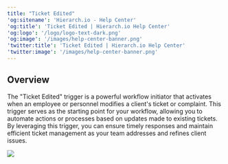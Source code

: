 ```yaml
---
title: "Ticket Edited"
'og:sitename': 'Hierarch.io - Help Center'
'og:title': 'Ticket Edited | Hierarch.io Help Center'
'og:logo': '/logo/logo-text-dark.png'
'og:image': '/images/help-center-banner.png'
'twitter:title': 'Ticket Edited | Hierarch.io Help Center'
'twitter:image': '/images/help-center-banner.png'
---
```


## Overview

The "Ticket Edited" trigger is a powerful workflow initiator that activates when an employee or personnel modifies a client's ticket or complaint. This trigger serves as the starting point for your workflow, allowing you to automate actions or processes based on updates made to existing tickets. By leveraging this trigger, you can ensure timely responses and maintain efficient ticket management as your team addresses and refines client issues.

![](/images/workflows/ticket_edited001.png)
